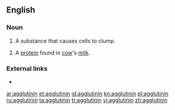 ==English==

===Noun===
{{en-noun}}

# A substance that causes cells to clump.
# {{context|specifically|lang=en}} A [[protein]] found in [[cow]]'s [[milk]].

===External links===
* {{projectlink|pedia}}

[[ar:agglutinin]]
[[et:agglutinin]]
[[id:agglutinin]]
[[kn:agglutinin]]
[[pl:agglutinin]]
[[ru:agglutinin]]
[[ta:agglutinin]]
[[tr:agglutinin]]
[[vi:agglutinin]]
[[zh:agglutinin]]